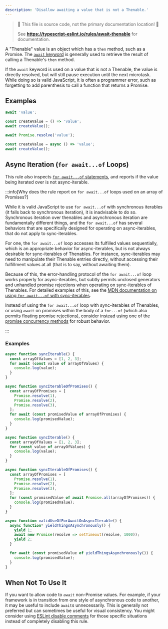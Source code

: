 ```yaml
---
description: 'Disallow awaiting a value that is not a Thenable.'
---
```



> 🛑 This file is source code, not the primary documentation location! 🛑
>
> See **https://typescript-eslint.io/rules/await-thenable** for documentation.

A "Thenable" value is an object which has a `then` method, such as a Promise.
The [`await` keyword](https://developer.mozilla.org/en-US/docs/Web/JavaScript/Reference/Operators/await) is generally used to retrieve the result of calling a Thenable's `then` method.

If the `await` keyword is used on a value that is not a Thenable, the value is directly resolved, but will still pause execution until the next microtask.
While doing so is valid JavaScript, it is often a programmer error, such as forgetting to add parenthesis to call a function that returns a Promise.

## Examples

<Tabs>
<TabItem value="❌ Incorrect">

```ts
await 'value';

const createValue = () => 'value';
await createValue();
```

</TabItem>
<TabItem value="✅ Correct">

```ts
await Promise.resolve('value');

const createValue = async () => 'value';
await createValue();
```

</TabItem>
</Tabs>

## Async Iteration (`for await...of` Loops)

This rule also inspects [`for await...of` statements](https://developer.mozilla.org/en-US/docs/Web/JavaScript/Reference/Statements/for-await...of), and reports if the value being iterated over is not async-iterable.

:::info[Why does the rule report on `for await...of` loops used on an array of Promises?]

While it is valid JavaScript to use `for await...of` with synchronous iterables (it falls back to synchronous iteration), it is inadvisable to do so.
Synchronous iteration over thenables and asynchronous iteration are fundamentally different things, and the `for await...of` has several behaviors that are specifically designed for operating on async-iterables, that do not apply to sync-iterables.

For one, the `for await...of` loop accesses its fulfilled values sequentially, which is an appropriate behavior for async-iterables, but is not always desirable for sync-iterables of Thenables.
For instance, sync-iterables may need to manipulate their Thenable entries directly, without accessing their fulfillment values at all (that is to say, without awaiting them).

Because of this, the error-handling protocol of the `for await...of` loop works properly for async-iterables, but subtly permits unclosed generators and unhandled promise rejections when operating on sync-iterables of Thenables. For detailed examples of this, see the [MDN documentation on using `for await...of` with sync-iterables](https://developer.mozilla.org/en-US/docs/Web/JavaScript/Reference/Statements/for-await...of#iterating_over_sync_iterables_and_generators).

Instead of using the `for await...of` loop with sync-iterables of Thenables, or using `await` on promises within the body of a `for...of` (which also permits floating promise rejections), consider instead using one of the [promise concurrency methods](https://developer.mozilla.org/en-US/docs/Web/JavaScript/Reference/Global_Objects/Promise#promise_concurrency) for robust behavior.

:::

### Examples

<Tabs>
<TabItem value="❌ Incorrect">

```ts
async function syncIterable() {
  const arrayOfValues = [1, 2, 3];
  for await (const value of arrayOfValues) {
    console.log(value);
  }
}

async function syncIterableOfPromises() {
  const arrayOfPromises = [
    Promise.resolve(1),
    Promise.resolve(2),
    Promise.resolve(3),
  ];
  for await (const promisedValue of arrayOfPromises) {
    console.log(promisedValue);
  }
}
```

</TabItem>
<TabItem value="✅ Correct">

```ts
async function syncIterable() {
  const arrayOfValues = [1, 2, 3];
  for (const value of arrayOfValues) {
    console.log(value);
  }
}

async function syncIterableOfPromises() {
  const arrayOfPromises = [
    Promise.resolve(1),
    Promise.resolve(2),
    Promise.resolve(3),
  ];
  for (const promisedValue of await Promise.all(arrayOfPromises)) {
    console.log(promisedValue);
  }
}

async function validUseOfForAwaitOnAsyncIterable() {
  async function* yieldThingsAsynchronously() {
    yield 1;
    await new Promise(resolve => setTimeout(resolve, 1000));
    yield 2;
  }

  for await (const promisedValue of yieldThingsAsynchronously()) {
    console.log(promisedValue);
  }
}
```

</TabItem>
</Tabs>

## When Not To Use It

If you want to allow code to `await` non-Promise values.
For example, if your framework is in transition from one style of asynchronous code to another, it may be useful to include `await`s unnecessarily.
This is generally not preferred but can sometimes be useful for visual consistency.
You might consider using [ESLint disable comments](https://eslint.org/docs/latest/use/configure/rules#using-configuration-comments-1) for those specific situations instead of completely disabling this rule.

